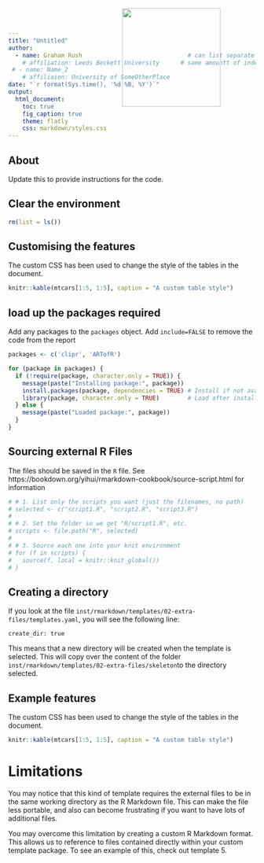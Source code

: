 ```yaml
---
title: "Untitled"
author:
  - name: Graham Rush                              # can list separate items
    # affiliation: Leeds Beckett University      # same amountt of indentation needed
 # - name: Name_2
    # affiliaion: University of SomeOtherPlace
date: "`r format(Sys.time(), '%d %B, %Y')`"
output:
  html_document:
    toc: true
    fig_caption: true
    theme: flatly
    css: markdown/styles.css
---
```


<img src="markdown/logo.png" width=200 style="position:absolute;top:20px;right:300px;" />

## About

Update this to provide instructions for the code.

## Clear the environment

```r
rm(list = ls())
```

## Customising the features

The custom CSS has been used to change the style of the tables in the document.

```r
knitr::kable(mtcars[1:5, 1:5], caption = "A custom table style")
```

## load up the packages required

Add any packages to the `packages` object. Add `include=FALSE` to remove the code from the report

```r
packages <- c('clipr', 'ARTofR')

for (package in packages) {
  if (!require(package, character.only = TRUE)) {
    message(paste("Installing package:", package))
    install.packages(package, dependencies = TRUE) # Install if not available
    library(package, character.only = TRUE)        # Load after installation
  } else {
    message(paste("Loaded package:", package))
  }
}
```
## Sourcing external R Files

The files should be saved in the `R` file. See https://bookdown.org/yihui/rmarkdown-cookbook/source-script.html for information

```r
# # 1. List only the scripts you want (just the filenames, no path)
# selected <- c("script1.R", "script2.R", "script3.R")
# 
# # 2. Set the folder so we get "R/script1.R", etc.
# scripts <- file.path("R", selected)
# 
# # 3. Source each one into your knit environment
# for (f in scripts) {
#   source(f, local = knitr::knit_global())
# }
```

## Creating a directory 

If you look at the file `inst/rmarkdown/templates/02-extra-files/templates.yaml`, you will see the following line:

```
create_dir: true
```

This means that a new directory will be created when the template is selected. This will copy over the content of the folder `inst/rmarkdown/templates/02-extra-files/skeleton`to the directory selected.

## Example features

The custom CSS has been used to change the style of the tables in the document.

```r
knitr::kable(mtcars[1:5, 1:5], caption = "A custom table style")
```

# Limitations

You may notice that this kind of template requires the external files to be in the same working directory as the R Markdown file. This can make the file less portable, and also can become frustrating if you want to have lots of additional files.

You may overcome this limitation by creating a custom R Markdown format. This allows us to reference to files contained directly within your custom template package. To see an example of this, check out template 5.


